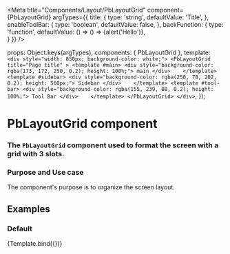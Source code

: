 
<Meta
  title="Components/Layout/PbLayoutGrid"
  component={PbLayoutGrid}
  argTypes={{
    title: { 
        type: 'string',
        defaultValue: 'Title',
    },
    enableToolBar: { 
        type: 'boolean', 
        defaultValue: false,
    },
    backFunction: {
         type: 'function', 
         defaultValue: () => () => {alert('Hello')},    
    }
  }}
/>

  props: Object.keys(argTypes),
  components: { PbLayoutGrid },
  template: `
    <div style="width: 850px; background-color: white;">
        <PbLayoutGrid 
            title="Page title"
        >
            <template #main>
                <div style="background-color: rgba(173, 172, 250, 0.2); height: 100%;">
                    main
                </div>   
            </template>
            <template #sidebar>
                <div style="background-color: rgba(250, 78, 202, 0.2); height: 560px;">
                    Sidebar
                </div>   
            </template>
            <template #tool-bar>
                <div style="background-color: rgba(155, 239, 88, 0.2); height: 100%;">
                    Tool Bar
                </div>   
            </template>
        </PbLayoutGrid>
    </div>
  `,
});



# **PbLayoutGrid component**
### The `PbLayoutGrid` component used to format the screen with a grid with 3 slots.

### Purpose and Use case

The component's purpose is to organize the screen layout.

## Examples

### Default

<Canvas>
  <Story name="Default" height="auto" parameters={{ layout: 'centered' }}>
    {Template.bind({})}
  </Story>
</Canvas>

